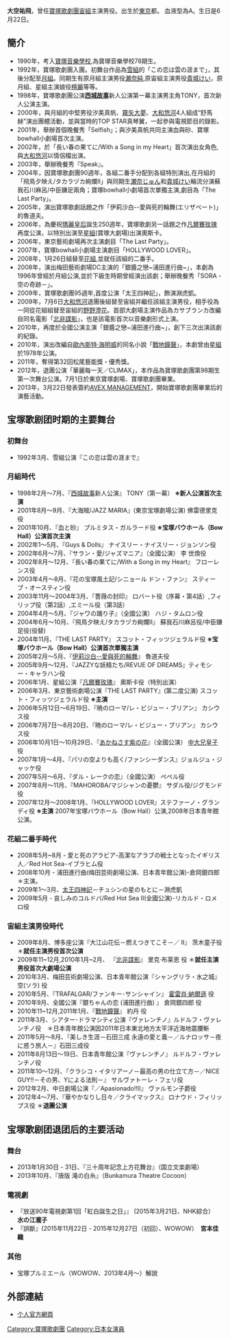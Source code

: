 {{multiple issues|
{{blpunsourced|time=2019-04-03T10:31:52+00:00}}
{{prose|time=2019-04-03T10:31:52+00:00}}
{{roughtranslation|time=2019-04-03T10:31:52+00:00}}
{{primarysources|time=2018-10-31T12:18:37+00:00}}
}}
{{japanese|japanese=大空 祐飛|kana=おおぞら ゆうひ|romaji=Ōzora Yūhi}}
'''大空祐飛'''，曾任[[寶塚歌劇團|寶塚歌劇團]][[宙組|宙組]]主演男役。出生於[[東京|東京]]都。
血液型為A。生日是6月22日。

== 簡介 ==
*1990年，考入[[寶塚音樂學校|寶塚音樂學校]],為寶塚音樂學校78期生。
*1992年，寶塚歌劇團入團。初舞台作品為[[雪組|雪組]]的「この恋は雲の涯まで」，其後分配至[[月組|月組]]。同期生有原月組主演男役[[瀬奈じゅん|瀬奈純]],原宙組主演男役[[貴城けい|貴城けい]]，原月組、星組主演娘役[[檀麗|檀麗]]等等。
*1998年，寶塚歌劇團公演'''[[西城故事|西城故事]]'''新人公演第一幕主演男主角TONY，首次新人公演主演。
*2000年，與月組的中堅男役汐美真帆、[[霧矢大夢|霧矢大夢]]、[[大和悠河|大和悠河]]4人組成“舒馬赫”演出團體活動，並與當時的TOP STAR真琴翼，一起參與電視節目的錄影。
*2001年，舉辦首個晚餐秀「Selfish」；與汐美真帆共同主演血與砂、寶塚bowhall小劇場首次主演。
*2002年，於「長い春の果てに/With a Song in my Heart」首次演出女角色,與[[大和悠河|大和悠河]]以情侶檔出演。
*2003年，舉辦晚餐秀『Speak』。
*2004年，因寶塚歌劇團90週年，各組二番手分配到各組特別演出,在月組的「飛鳥夕映え/タカラヅカ絢爛II」與同期生[[瀬奈じゅん|瀬奈じゅん]]和[[貴城けい|貴城けい]]輪流分演蘇我石川麻呂/中臣鎌足兩角；寶塚bowhall小劇場首次單獨主演,劇目為「The Last Party」。
*2005年，演出寶塚歌劇話題之作「伊莉沙白--愛與死的輪舞(エリザベート)」的魯道夫。
*2006年，為慶祝[[瑪麗皇后|瑪麗皇后]]誕生250週年，寶塚歌劇另一話題之作[[凡爾賽玫瑰|凡爾賽玫瑰]]再度公演，以特別出演至[[星組|星組]](寶塚大劇場)出演奧斯卡。
*2006年，東京藝術劇場再次主演劇目「The Last Party」。
*2007年，寶塚bowhall小劇場主演劇目「HOLLYWOOD LOVER」。
*2008年，1月26日組替至[[花組|花組]],並就任該組的二番手。
*2008年，演出梅田藝術劇場DC主演的「銀醬之戀~浦田進行曲~」，本劇為1996年曾經於月組公演,並於下級生時期曾經演出該劇；舉辦晚餐秀「SORA -空の奇跡－」。
*2009年，寶塚歌劇團95週年,首度公演「太王四神記」，飾演淵虎凱。
*2009年，7月6日[[大和悠河|大和悠河]]退團後組替至宙組并繼任該組主演男役，相手役為一同從花組組替至宙組的[[野野澄花|野野澄花]]。首部大劇場主演作品為カサブランカ改編自同名電影「[[北非諜影|北非諜影]]」，也是該電影首次以音樂劇形式上演。
*2010年，再度於全國公演主演「銀醬之戀~浦田進行曲~」，創下三次出演該劇的紀錄。
*2010年，演出改編自[[歐內斯特·海明威|歐內斯特·海明威]]的同名小說「[[戰地鐘聲|戰地鐘聲]]」，本劇曾由[[星組|星組]]於1978年公演。
*2011年，奪得第32回松尾藝能獎・優秀獎。
*2012年，退團公演「華麗每一天／CLIMAX」，本作品為寶塚歌劇團第98期生第一次舞台公演。7月1日於東京寶塚劇場、寶塚歌劇團畢業。
*2013年，3月22日發表簽約[[AVEX|AVEX MANAGEMENT]]，開始寶塚歌劇團畢業后的演藝活動。

== 宝塚歌剧团时期的主要舞台 ==
===初舞台===

*1992年3月、雪組公演『この恋は雲の涯まで』

=== 月組時代 ===
* 1998年2月～7月、『[[西城故事|西城故事]]新人公演』 TONY（第一幕） '''※新人公演首次主演'''
* 2001年8月～9月、『大海賊/JAZZ MARIA』(東京宝塚劇場公演) 佛雷德里克役
* 2001年10月、『血と砂』 プルミタス・ガルラード役 '''※宝塚バウホール（Bow Hall）公演首次主演'''
* 2002年1～5月、『Guys & Dolls』 ナイスリー・ナイスリー・ジョンソン役
* 2002年6月～7月、『サラン・愛/ジャズマニア』（全國公演） 李 世煥役
* 2002年8月～12月、『長い春の果てに/With a Song in my Heart』 フローレンス役
* 2003年4月～8月、『花の宝塚風土記/シニョール ドン・ファン』 スティーブ・オースティン役
* 2003年11月～2004年3月、『薔薇の封印』 ロバート役（序幕・第4話）,フィリップ役（第2話）,エミール役（第3話）
* 2004年4月～5月、『ジャワの踊り子』（全國公演） ハジ・タムロン役
* 2004年6月～10月、『飛鳥夕映え/タカラヅカ絢爛II』 蘇我石川麻呂役/中臣鎌足役(役替)
* 2004年11月、『THE LAST PARTY』 スコット・フィッツジェラルド役 '''※宝塚バウホール（Bow Hall）公演首次單獨主演'''
* 2005年2月～5月、『[[伊麗莎白_(音樂劇)|伊莉沙白--愛與死的輪舞]]』 魯道夫役
* 2005年9月～12月、『JAZZYな妖精たち/REVUE OF DREAMS』ティモシー・キャラハン役
* 2006年1月、星組公演『[[凡爾賽玫瑰|凡爾賽玫瑰]]』 奧斯卡役（特別出演）
* 2006年3月、東京藝術劇場公演『THE LAST PARTY』(第二度公演) スコット・フィッツジェラルド役 '''※主演'''
* 2006年5月12日～6月19日、『暁のローマ/レ・ビジュー・ブリアン』 カシウス役
* 2006年7月7日～8月20日、『暁のローマ/レ・ビジュー・ブリアン』 カシウス役
* 2006年10月1日～10月29日、『[[あかねさす紫の花|あかねさす紫の花]]』（全國公演） [[天智天皇|中大兄皇子]]役
* 2007年1月～4月、『パリの空よりも高く/ファンシーダンス』ジョルジュ・ジャッケ役
* 2007年5月～6月、『ダル・レークの恋』（全國公演） ペペル役
* 2007年8月～11月、『MAHOROBA/マジシャンの憂鬱』 サダル役/ジグモンド役
* 2007年12月～2008年1月、『HOLLYWOOD LOVER』ステファーノ・グランディ役 '''※主演''' 2007年宝塚バウホール（Bow Hall）公演,2008年日本青年館公演。

=== 花組二番手時代 ===
*2008年5月~8月 - 愛と死のアラビア-高潔なアラブの戦士となったイギリス人／Red Hot Sea-イブラヒム役
*2008年10月 - 浦田進行曲(梅田芸術劇場公演、日本青年館公演)-倉岡銀四郎＊主演。
*2009年1～3月、[[太王四神記|太王四神記]]－チュシンの星のもとに－淵虎凱
*2009年5月 - 哀しみのコルドバ/Red Hot Sea II(全國公演)-リカルド・ロメロ役

=== 宙組主演男役時代 ===

*2009年8月、博多座公演『大江山花伝－燃えつきてこそ－／{{link-ja|Apassionado!!}} II』 茨木童子役  ＊'''就任主演男役首次公演'''
*2009年11~12月,2010年1月~2月、 『[[北非諜影|北非諜影]]』 里克·布莱恩 役  ＊'''就任主演男役首次大劇場公演'''
*2010年3月、梅田芸術劇場公演、日本青年館公演『シャングリラ・水之城』 空(ソラ) 役
*2010年5月、『TRAFALGAR/ファンキー･サンシャイン』 [[霍雷肖·納爾遜，第一代納爾遜子爵|霍雷肖·納爾遜]] 役
*2010年9月、全國公演『銀ちゃんの恋 (浦田進行曲) 』 倉岡銀四郎 役
*2010年11~12月,2011年1月、『[[戰地鐘聲|戰地鐘聲]]』 約丹 役
*2011年3月、シアター･ドラマシティ公演『ヴァレンチノ』ルドルフ・ヴァレンチノ役　＊日本青年館公演因2011年日本東北地方太平洋近海地震腰斬
*2011年5月～8月、『美しき生涯－石田三成 永遠の愛と義－／ルナロッサ－夜に惑う旅人－』石田三成役　
*2011年8月13日～19日、日本青年館公演『ヴァレンチノ』 ルドルフ・ヴァレンチノ役　
*2011年10～12月、『クラシコ・イタリアーノ－最高の男の仕立て方－／NICE GUY!!－その男、Yによる法則－』 サルヴァトーレ・フェリ役　
*2012年2月、中日劇場公演『{{link-ja|仮面のロマネスク}}／Apasionado!!Ⅱ』 ヴァルモン子爵役
*2012年4～7月、『華やかなりし日々／クライマックス』 ロナウド・フィリップス役 ＊'''退團公演'''

== 宝塚歌剧团退团后的主要活动 ==

=== 舞台 ===
*2013年1月30日 - 31日、『三十周年記念上方花舞台』（国立文楽劇場）
*2013年10月、『唐版 滝の白糸』（Bunkamura Theatre Cocoon）

=== 電視劇 ===
*『放送90年電視劇第1回「紅白誕生之日」』 (2015年3月21日、NHK綜合）　'''水の江瀧子'''
*『誤斷』(2015年11月22日 - 2015年12月27日（初回）、WOWOW）　'''宮本佳織'''
=== 其他 ===
*宝塚プルミエール（WOWOW、2013年4月〜）解說

==外部連結==
* [https://web.archive.org/web/20160403083234/http://ozora-yuhi.syncl.jp/ 个人官方網頁]

{{DEFAULTSORT:Oozora Yuuhi}}

{{寶塚歌劇團宙組主演男役|2009.7.6 - 2012.7.1}}
[[Category:寶塚歌劇團|Category:寶塚歌劇團]]
[[Category:日本女演員|Category:日本女演員]]